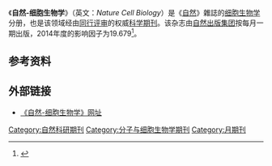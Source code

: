 {{Infobox journal
|title=自然-细胞生物学
|native_title=Nature Cell Biology
| cover = Nature Cell Biology (cover).gif
| editor = [[Alexia-Ileana_Zaromytidou|Alexia-Ileana Zaromytidou]]
|discipline=[[免疫学|免疫学]]
|language=[[英语|英语]]
| abbreviation = Nat. Cell Biol.
| publisher =[[自然出版集团|自然出版集团]]
|country=[[英國|英國]]
|frequency = 月刊
| history = 1999–現在
| openaccess = 
| license = 
| impact = 20.060
| impact-year = 2016
| website = http://www.nature.com/naturecellbiology
| link1 = 
| link1-name = 
| link2 = 
| link2-name =
| JSTOR = 
| OCLC = 41423161
| LCCN = sn99031593
| CODEN = NCBIFN
| ISSN = 1465-7392
| eISSN = 1476-4679
}}
《'''自然-细胞生物学'''》（英文：''Nature Cell Biology''）是《[[自然_(雜誌)|自然]]》雜誌的[[细胞生物学|细胞生物学]]分册，也是该领域经由[[同行评审|同行评审]]的权威[[科学期刊|科学期刊]]。该杂志由[[自然出版集团|自然出版集团]]按每月一期出版，2014年度的影响因子为19.679<ref name=WoS>{{cite book |year=2015 |chapter=Nature Cell Biology |title=2014 Journal Citation Reports |publisher=[[汤森路透|Thomson Reuters]] |edition=Science |series=Web of Science |postscript=.}}</ref>。

== 参考资料 ==
{{Reflist}}

== 外部链接 ==
* [http://www.nature.com/ncb 《自然-细胞生物学》网址]

{{Pub-stub}}

[[Category:自然科研期刊|Category:自然科研期刊]]
[[Category:分子与细胞生物学期刊|Category:分子与细胞生物学期刊]]
[[Category:月期刊|Category:月期刊]]
